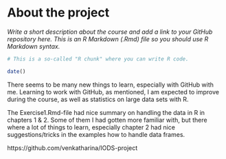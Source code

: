 
# About the project

*Write a short description about the course and add a link to your GitHub repository here. This is an R Markdown (.Rmd) file so you should use R Markdown syntax.*

```r
# This is a so-called "R chunk" where you can write R code.

date()

```
There seems to be many new things to learn, especially with GitHub with me.
Learning to work with GitHub, as mentioned, I am expected to improve during
the course, as well as statistics on large data sets with R.

The Exercise1.Rmd-file had nice summary on handling the data in R in chapters
1 & 2. Some of them I had gotten more familiar with, but there where a lot of
things to learn, especially chapter 2 had nice suggestions/tricks in the
examples how to handle data frames. 

https://github.com/venkatharina/IODS-project